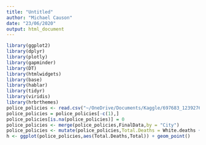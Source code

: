 ```yaml
---
title: "Untitled"
author: "Michael Causon"
date: "23/06/2020"
output: html_document
---
```


```r
library(ggplot2)
library(dplyr)
library(plotly)
library(gapminder)
library(DT)
library(htmlwidgets)
library(base)
library(hablar)
library(tidyr)
library(viridis)
library(hrbrthemes)
police_policies <- read.csv("~/OneDrive/Documents/Kaggle/697683_1239276_bundle_archive/police_policies.csv",header = TRUE)
police_policies = police_policies[-c(1),]
police_policies[is.na(police_policies)] = 0
police_policies <- merge(police_policies,FinalData,by = "City")
police_policies <- mutate(police_policies,Total.Deaths = White.deaths + Unknown.Race.deaths + BAME.deaths)
h <- ggplot(police_policies,aes(Total.Deaths,Total)) + geom_point()
```